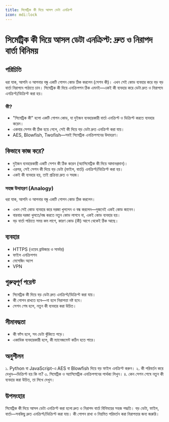```yaml
---
title: সিমেট্রিক কী দিয়ে আসল ডেটা এনক্রিপ্ট
icon: mdi:lock
---
```


# সিমেট্রিক কী দিয়ে আসল ডেটা এনক্রিপ্ট: দ্রুত ও নিরাপদ বার্তা বিনিময়

## পরিচিতি

ধরা যাক, আপনি ও আপনার বন্ধু একটি গোপন কোড ঠিক করলেন (সেশন কী)। এখন সেই কোড ব্যবহার করে বড় বড় বার্তা নিরাপদে পাঠাতে চান। সিমেট্রিক কী দিয়ে এনক্রিপশন ঠিক এমনই—একই কী ব্যবহার করে ডেটা দ্রুত ও নিরাপদে এনক্রিপ্ট/ডিক্রিপ্ট করা হয়।

### কী?

- "সিমেট্রিক কী" হলো একটি গোপন কোড, যা দুইজন ব্যবহারকারী বার্তা এনক্রিপ্ট ও ডিক্রিপ্ট করতে ব্যবহার করেন।
- একবার সেশন কী ঠিক হয়ে গেলে, সেই কী দিয়ে বড় ডেটা দ্রুত এনক্রিপ্ট করা যায়।
- AES, Blowfish, Twofish—সবই সিমেট্রিক এনক্রিপশনের উদাহরণ।

## কিভাবে কাজ করে?

- দুইজন ব্যবহারকারী একটি সেশন কী ঠিক করেন (অ্যাসিমেট্রিক কী দিয়ে আদানপ্রদান)।
- এরপর, সেই সেশন কী দিয়ে বড় ডেটা (ফাইল, বার্তা) এনক্রিপ্ট/ডিক্রিপ্ট করা হয়।
- একই কী ব্যবহার হয়, তাই প্রক্রিয়া দ্রুত ও সহজ।

### সহজ উদাহরণ (Analogy)

ধরা যাক, আপনি ও আপনার বন্ধু একটি গোপন কোড ঠিক করলেন।
- এখন সেই কোড ব্যবহার করে দরজা খুললেন ও বন্ধ করলেন—দুজনেই একই কোড জানেন।
- বারবার দরজা খুলতে/বন্ধ করতে নতুন কোড লাগবে না, একই কোড ব্যবহার হয়।
- বড় বার্তা পাঠাতে সময় কম লাগে, কারণ কোড (কী) আগে থেকেই ঠিক আছে।

## ব্যবহার

- HTTPS (ওয়েব ব্রাউজার ও সার্ভার)
- ফাইল এনক্রিপশন
- মেসেজিং অ্যাপ
- VPN

## গুরুত্বপূর্ণ পয়েন্ট

- সিমেট্রিক কী দিয়ে বড় ডেটা দ্রুত এনক্রিপ্ট/ডিক্রিপ্ট করা যায়।
- কী গোপন রাখতে হবে—না হলে নিরাপত্তা নষ্ট হবে।
- সেশন শেষ হলে, নতুন কী ব্যবহার করা উচিত।

## সীমাবদ্ধতা

- কী ফাঁস হলে, সব ডেটা ঝুঁকিতে পড়ে।
- একাধিক ব্যবহারকারী হলে, কী ম্যানেজমেন্ট কঠিন হতে পারে।

## অনুশীলন

১. Python বা JavaScript-এ AES বা Blowfish দিয়ে বড় ফাইল এনক্রিপ্ট করুন।
২. কী পরিবর্তন করে দেখুন—ডিক্রিপ্ট হয় কি না?
৩. সিমেট্রিক ও অ্যাসিমেট্রিক এনক্রিপশনের পার্থক্য লিখুন।
৪. কেন সেশন শেষে নতুন কী ব্যবহার করা উচিত, তা লিখে দেখুন।

## উপসংহার

সিমেট্রিক কী দিয়ে আসল ডেটা এনক্রিপ্ট করা হলো দ্রুত ও নিরাপদ বার্তা বিনিময়ের সহজ পদ্ধতি। বড় ডেটা, ফাইল, বার্তা—সবকিছু দ্রুত এনক্রিপ্ট/ডিক্রিপ্ট করা যায়। কী গোপন রাখা ও নিয়মিত পরিবর্তন করা নিরাপত্তার জন্য জরুরি।

